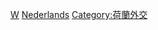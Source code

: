 {{Commonscat|Diplomats of the Netherlands}}

[[Category:各职业荷兰人|W]]
[[Category:各国外交官|Nederlands]]
[[Category:荷蘭外交|Category:荷蘭外交]]